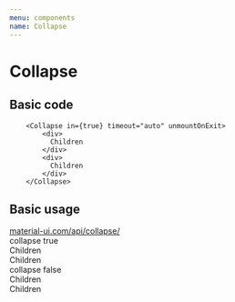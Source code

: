 ```yaml
---
menu: components
name: Collapse
---
```



# Collapse

<Props of={Collapse} />

## Basic code

```
    <Collapse in={true} timeout="auto" unmountOnExit>
        <div>
          Children
        </div>
        <div>
          Children
        </div>
    </Collapse>
```

## Basic usage

<Playground>
  <a href="https://material-ui.com/api/collapse/" target="_blank">material-ui.com/api/collapse/</a>
  <br/>
  collapse true 
  <br/>
    <Collapse in={true} timeout="auto" unmountOnExit>
        <div>
          Children
        </div>
        <div>
          Children
        </div>
    </Collapse>
      collapse false 
      <br/>
    <Collapse in={false} timeout="auto" unmountOnExit>
        <div>
          Children
        </div>
        <div>
          Children
        </div>
    </Collapse>
</Playground>
